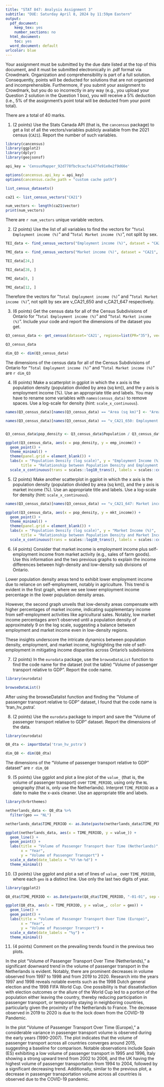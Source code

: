 ```yaml
---
title: "STAT 847: Analysis Assignment 3"
subtitle: "DUE: Saturday April 8, 2024 by 11:59pm Eastern"
output:
  pdf_document:
    keep_tex: yes
    number_sections: no
  html_document:
    toc: yes
  word_document: default
urlcolor: blue
---
```



Your assignment must be submitted by the due date listed at the top of this document, and it must be submitted electronically in .pdf format via Crowdmark. 
Organization and comprehensibility is part of a full solution. Consequently, points will be deducted for solutions that are not organized and incomprehensible. Furthermore, if you submit your assignment to Crowdmark, but you do so incorrectly in any way (e.g., you upload your Question 2 solution in the Question 1 box), you will receive a 5% deduction (i.e., 5% of the assignment’s point total will be deducted from your point total).

There are a total of 40 marks.

\vspace{2cm}

1. (2 points) Use the Stats Canada API (that is, the `cancensus` package) to get a list of all the vectors/variables publicly available from the 2021 census (`CA21`). Report the number of such variables.

```r
library(cancensus)
library(ggplot2)
library(dplyr)
library(geojsonsf)

api_key = 'CensusMapper_92d778fbc9cacfa147fe91e0e2f9d66e'

options(cancensus.api_key = api_key)
options(cancensus.cache_path = "custom cache path")

```

```r

list_census_datasets()

ca21 <- list_census_vectors("CA21")

num_vectors <- length(ca21$vector)
print(num_vectors)
```


There are `r num_vectors` unique variable vectors.


\vspace{2cm}

\newpage


2. (2 points) Use the list of all variables to find the vectors for "`Total Employment income (%)`" and "`Total Market income (%)`", not split by sex.

```r
TEI_data <- find_census_vectors("Employment income (%)", dataset = "CA21", type="Total", query_type = "semantic")

TMI_data <- find_census_vectors("Market income (%)", dataset = "CA21", type = "total", query_type = "semantic")
```


```r
TEI_data[24,]

TEI_data[28, ]
```

```r
TMI_data[8, ]

TMI_data[12, ]
```

Therefore the vectors for "`Total Employment income (%)`" and "`Total Market income (%)`", not split by sex are v_CA21_650 and v_CA21_647 respectively.


\vspace{2cm}
 
\newpage

3. (6 points) Get the census data for all of the Census Subdivisions of Ontario for "`Total Employment income (%)`" and "`Total Market income (%)`". Include your code and report the dimensions of the dataset you get.

```r
Q3_census_data <- get_census(dataset='CA21', regions=list(PR="35"), vectors = c("v_CA21_650", "v_CA21_647"), labels="detailed", geo_format=NA, level='CSD', use_cache = FALSE)

Q3_census_data

dim_Q3 <- dim(Q3_census_data)
```

The dimensions of the census data for all of the Census Subdivisions of Ontario for "`Total Employment income (%)`" and "`Total Market income (%)`" are `r dim_Q3`

\vspace{2cm}

\newpage

4. (6 points) Make a scatterplot in ggplot in which the x axis is the population density (population divided by area (sq km)), and the y axis is employment income (%). Use an appropriate title and labels. You may have to rename some variables with `names(census_data)` to remove spaces. Use a log-scale for density (hint: `scale_x_continuous`).

```r

names(Q3_census_data)[names(Q3_census_data) == "Area (sq km)"] <- "Area"

names(Q3_census_data)[names(Q3_census_data) == "v_CA21_650: Employment income (%)"] <- "emp_income"


Q3_census_data$pop_density <- Q3_census_data$Population / Q3_census_data$Area

ggplot(Q3_census_data, aes(x = pop_density, y = emp_income)) +
  geom_point() +
  theme_minimal() +
  theme(panel.grid = element_blank()) +
  labs(x = "Population Density (log scale)", y = "Employment Income (%)",
       title = "Relationship between Population Density and Employment Income") +
  scale_x_continuous(trans = scales::log10_trans(), labels = scales::comma_format())

```


\vspace{2cm}

\newpage 


5. (2 points) Make another scatterplot in ggplot in which the x axis is the population density (population divided by area (sq km)), and the y axis is market income (%). Use an appropriate title and labels. Use a log-scale for density (hint: `scale_x_continuous`).

```r
names(Q3_census_data)[names(Q3_census_data) == "v_CA21_647: Market income (%)"] <- "mkt_income"

ggplot(Q3_census_data, aes(x = pop_density, y = mkt_income)) +
  geom_point() +
  theme_minimal() +
  theme(panel.grid = element_blank()) +
  labs(x = "Population Density (log scale)", y = "Market Income (%)",
       title = "Relationship between Population Density and Market Income") +
  scale_x_continuous(trans = scales::log10_trans(), labels = scales::comma_format())
```



\vspace{2cm}

\newpage

6. (4 points) Consider that market income is employment income plus self-employment income from market activity (e.g., sales of farm goods). Use this information and the two previous graphs to explain the income differences between high-density and low-density sub divisions of Ontario.

Lower population density areas tend to exhibit lower employment income due to reliance on self-employment, notably in agriculture. This trend is evident in the first graph, where we see lower employment income percentage in the lower population density areas.

However, the second graph unveils that low-density areas compensate with higher percentages of market income, indicating supplementary income from self-employment activities like agricultural sales. Notably, low market income percentages aren't observed until a population density of approximately 9 on the log scale, suggesting a balance between employment and market income even in low-density regions.

These insights underscore the intricate dynamics between population density, employment, and market income, highlighting the role of self-employment in mitigating income disparities across Ontario's subdivisions


\vspace{2cm}

\newpage

7. (2 points) In the `eurodata` package, use the `browseDataList` function to find the code name for the dataset (not the table) "Volume of passenger transport relative to GDP". Report the code name.

```r
library(eurodata)

browseDataList()

```

After using the browseDatalist function and finding the "Volume of passenger transport relative to GDP" dataset, I found that the code name is 'tran_hv_pstra'.

\vspace{2cm}

\newpage

8. (2 points) Use the `eurodata` package to import and save the "Volume of passenger transport relative to GDP" dataset. Report the dimensions of the data.

```r
library(eurodata)

Q8_dta <- importData('tran_hv_pstra')

dim_Q8 <- dim(Q8_dta)
```


The dimensions of the "Volume of passenger transport relative to GDP" dataset" are `r dim_Q8`

\vspace{2cm}

\newpage

9. (5 points) Use ggplot and plot a line plot of the `value_` (that is, the volume of passenger transport) over `TIME_PERIOD`, using only the `NL` geography (that is, only use the Netherlands). Interpret `TIME_PERIOD` as a date to make the x-axis cleaner. Use an appropriate title and labels.

```r
library(hrbrthemes)

netherlands_data <- Q8_dta %>%
  filter(geo == "NL")

netherlands_data$TIME_PERIOD <- as.Date(paste(netherlands_data$TIME_PERIOD, "-01-01", sep = ""))

ggplot(netherlands_data, aes(x = TIME_PERIOD, y = value_)) +
  geom_line() +
  geom_point() +
  labs(title = "Volume of Passenger Transport Over Time (Netherlands)",
       x = "Year",
       y = "Volume of Passenger Transport") +
  scale_x_date(date_labels = "%Y-%m-%d") +
  theme_minimal()
```


\vspace{2cm}

\newpage

10. (3 points) Use ggplot and plot a set of lines of `value_` over `TIME_PERIOD`, where each `geo` is a distinct line. Use only the last two digits of year.

```r
library(ggplot2)

Q8_dta$TIME_PERIOD <- as.Date(paste(Q8_dta$TIME_PERIOD, "-01-01", sep = ""))

ggplot(Q8_dta, aes(x = TIME_PERIOD, y = value_, color = geo)) +
  geom_line() +
  geom_point() +
  labs(title = "Volume of Passenger Transport Over Time (Europe)",
       x = "Year",
       y = "Volume of Passenger Transport") +
  scale_x_date(date_labels = "%y") +
  theme_minimal()
```



\vspace{2cm}

\newpage

11. (4 points) Comment on the prevailing trends found in the previous two plots.

In the plot "Volume of Passenger Transport Over Time (Netherlands)," a significant downward trend in the volume of passenger transport in the Netherlands is evident. Notably, there are prominent decreases in volume observed from 1997 to 1998 and from 2019 to 2020. Research into the years 1997 and 1998 reveals notable events such as the 1998 Dutch general election and the 1998 FIFA World Cup. One possibility is that dissatisfaction with election outcomes or the allure of the World Cup led to a portion of the population either leaving the country, thereby reducing participation in passenger transport, or temporarily staying in neighboring countries, particularly given the proximity of the Netherlands to France. The decrease observed in 2019 to 2020 is due to the lock down from the COVID-19 Pandemic.

In the plot "Volume of Passenger Transport Over Time (Europe)," a considerable variance in passenger transport volume is observed during the early years (1990-2007). The plot indicates that the volume of passenger transport across all countries converges around 2015, suggesting a baseline for comparison. Notable observations include Spain (ES) exhibiting a low volume of passenger transport in 1995 and 1996, Italy showing a strong upward trend from 2002 to 2006, and the UK having the highest volume of passenger transportation from 1994 to 2004, followed by a significant decreasing trend. Additionally, similar to the previous plot, a decrease in passenger transportation volume across all countries is observed due to the COVID-19 pandemic.


